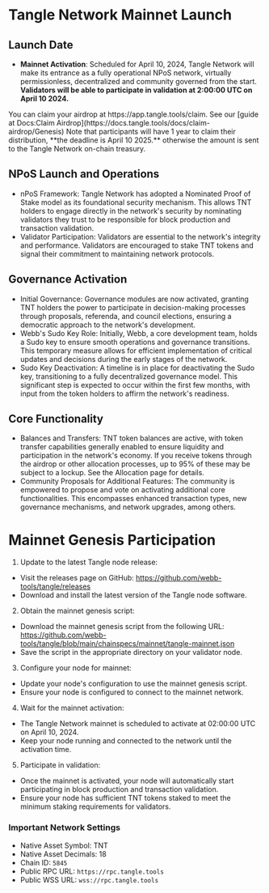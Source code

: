 
# Tangle Network Mainnet Launch

## Launch Date

- **Mainnet Activation**: Scheduled for April 10, 2024, Tangle Network will make its entrance as a fully operational NPoS network, virtually permissionless, decentralized and community governed from the start. **Validators will be able to participate in validation at 2:00:00 UTC on April 10 2024.**

<Callout emoji="⚠️">
  You can claim your airdrop at https://app.tangle.tools/claim. See our [guide at Docs:Claim Airdrop](https://docs.tangle.tools/docs/claim-airdrop/Genesis) Note that participants will have 1 year to claim their distribution, **the deadline is April 10 2025.** otherwise the amount is sent to the Tangle Network on-chain treasury.
</Callout>

## NPoS Launch and Operations

- nPoS Framework: Tangle Network has adopted a Nominated Proof of Stake model as its foundational security mechanism. This allows TNT holders to engage directly in the network's security by nominating validators they trust to be responsible for block production and transaction validation.
- Validator Participation: Validators are essential to the network's integrity and performance. Validators are encouraged to stake TNT tokens and signal their commitment to maintaining network protocols.

## Governance Activation

- Initial Governance: Governance modules are now activated, granting TNT holders the power to participate in decision-making processes through proposals, referenda, and council elections, ensuring a democratic approach to the network's development.
- Webb's Sudo Key Role: Initially, Webb, a core development team, holds a Sudo key to ensure smooth operations and governance transitions. This temporary measure allows for efficient implementation of critical updates and decisions during the early stages of the network.
- Sudo Key Deactivation: A timeline is in place for deactivating the Sudo key, transitioning to a fully decentralized governance model. This significant step is expected to occur within the first few months, with input from the token holders to affirm the network's readiness.

## Core Functionality

- Balances and Transfers: TNT token balances are active, with token transfer capabilities generally enabled to ensure liquidity and participation in the network's economy. If you receive tokens through the airdrop or other allocation processes, up to 95% of these may be subject to a lockup. See the Allocation page for details.
- Community Proposals for Additional Features: The community is empowered to propose and vote on activating additional core functionalities. This encompasses enhanced transaction types, new governance mechanisms, and network upgrades, among others.

# Mainnet Genesis Participation

1. Update to the latest Tangle node release:

- Visit the releases page on GitHub: https://github.com/webb-tools/tangle/releases
- Download and install the latest version of the Tangle node software.

2. Obtain the mainnet genesis script:

- Download the mainnet genesis script from the following URL: https://github.com/webb-tools/tangle/blob/main/chainspecs/mainnet/tangle-mainnet.json
- Save the script in the appropriate directory on your validator node.

3. Configure your node for mainnet:

- Update your node's configuration to use the mainnet genesis script.
- Ensure your node is configured to connect to the mainnet network.

4. Wait for the mainnet activation:

- The Tangle Network mainnet is scheduled to activate at 02:00:00 UTC on April 10, 2024.
- Keep your node running and connected to the network until the activation time.

5. Participate in validation:

- Once the mainnet is activated, your node will automatically start participating in block production and transaction validation.
- Ensure your node has sufficient TNT tokens staked to meet the minimum staking requirements for validators.

### Important Network Settings

- Native Asset Symbol: TNT
- Native Asset Decimals: 18
- Chain ID: `5845`
- Public RPC URL: `https://rpc.tangle.tools`
- Public WSS URL: `wss://rpc.tangle.tools`
